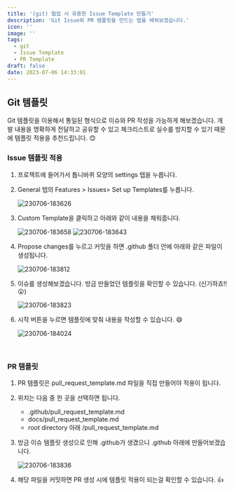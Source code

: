 ```yaml
---
title: '(git) 협업 시 유용한 Issue Template 만들기'
description: 'Git Issue와 PR 템플릿을 만드는 법을 배워보겠습니다.'
icon: ''
image: ''
tags:
  - git
  - Issue Template
  - PR Template
draft: false
date: 2023-07-06 14:33:01
---
```


## Git 템플릿

Git 템플릿을 이용해서 통일된 형식으로 이슈와 PR 작성을 가능하게 해보겠습니다.
개발 내용을 명확하게 전달하고 공유할 수 있고 체크리스트로 실수를 방지할 수 있기 때문에 템플릿 적용을 추천드립니다. 😊

### Issue 템플릿 적용

1. 프로젝트에 들어가서 톱니바퀴 모양의 settings 탭을 누릅니다.
2. General 탭의 Features > Issues> Set up Templates를 누릅니다.

   ![230706-183626](/posts/issue-template/230706-183626.png)

3. Custom Template을 클릭하고 아래와 같이 내용을 채워줍니다.

   ![230706-183658](/posts/issue-template/230706-183658.png)
   ![230706-183643](/posts/issue-template/230706-183643.png)

4. Propose changes를 누르고 커밋을 하면 .github 폴더 안에 아래와 같은 파일이 생성됩니다.

   ![230706-183812](/posts/issue-template/230706-183812.png)

5. 이슈를 생성해보겠습니다. 방금 만들었던 템플릿을 확인할 수 있습니다. (신기하죠!! 😮)

   ![230706-183823](/posts/issue-template/230706-183823.png)

6. 시작 버튼을 누르면 템플릿에 맞춰 내용을 작성할 수 있습니다. 😄

   ![230706-184024](/posts/issue-template/230706-184024.png)

<br />

### PR 템플릿

1. PR 템플릿은 pull_request_template.md 파일을 직접 만들어야 적용이 됩니다.
2. 위치는 다음 중 한 곳을 선택하면 됩니다.
   - .github/pull_request_template.md
   - docs/pull_request_template.md
   - root directory 아래 /pull_request_template.md
3. 방금 이슈 템플릿 생성으로 인해 .github가 생겼으니 .github 아래에 만들어보겠습니다.

   ![230706-183836](/posts/issue-template/230706-183836.png)

4. 해당 파일을 커밋하면 PR 생성 시에 템플릿 적용이 되는걸 확인할 수 있습니다. 👍
